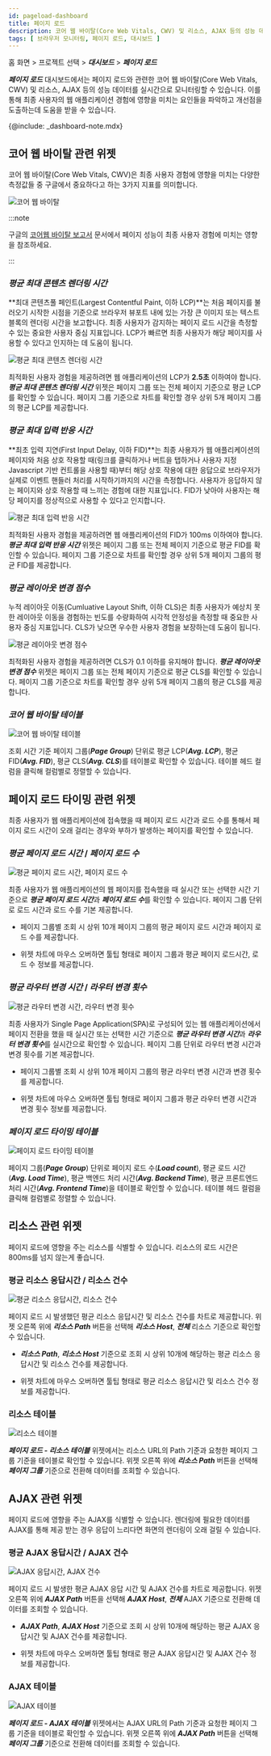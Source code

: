 ```yaml
---
id: pageload-dashboard
title: 페이지 로드
description: 코어 웹 바이탈(Core Web Vitals, CWV) 및 리소스, AJAX 등의 성능 데이터를 실시간으로 모니터링합니다.
tags: [ 브라우저 모니터링, 페이지 로드, 대시보드 ]
---
```


홈 화면 > 프로젝트 선택 > ***대시보드*** > ***페이지 로드***

***페이지 로드*** 대시보드에서는 페이지 로드와 관련한 코어 웹 바이탈(Core Web Vitals, CWV) 및 리소스, AJAX 등의 성능 데이터를 실시간으로 모니터링할 수 있습니다. 이를 통해 최종 사용자의 웹 애플리케이션 경험에 영향을 미치는 요인들을 파악하고 개선점을 도출하는데 도움을 받을 수 있습니다.

{@include: _dashboard-note.mdx}

## 코어 웹 바이탈 관련 위젯

코어 웹 바이탈(Core Web Vitals, CWV)은 최종 사용자 경험에 영향을 미치는 다양한 측정값들 중 구글에서 중요하다고 하는 3가지 지표를 의미합니다.

![코어 웹 바이탈](/img/rum-core-web-vitals.png)

:::note

구글의 [코어웹 바이탈 보고서](https://support.google.com/webmasters/answer/9205520) 문서에서 페이지 성능이 최종 사용자 경험에 미치는 영향을 참조하세요.

:::

### ***평균 최대 콘텐츠 렌더링 시간***

**최대 콘텐츠풀 페인트(Largest Contentful Paint, 이하 LCP)**는 처음 페이지를 불러오기 시작한 시점을 기준으로 브라우저 뷰포트 내에 있는 가장 큰 이미지 또는 텍스트 블록의 렌더링 시간을 보고합니다. 최종 사용자가 감지하는 페이지 로드 시간을 측정할 수 있는 중요한 사용자 중심 지표입니다. LCP가 빠르면 최종 사용자가 해당 페이지를 사용할 수 있다고 인지하는 데 도움이 됩니다.

![평균 최대 콘텐츠 렌더링 시간](/img/rum-lcp.png)

최적화된 사용자 경험을 제공하려면 웹 애플리케이션의 LCP가 **2.5초** 이하여야 합니다. ***평균 최대 콘텐츠 렌더링 시간*** 위젯은 페이지 그룹 또는 전체 페이지 기준으로 평균 LCP를 확인할 수 있습니다. 페이지 그룹 기준으로 차트를 확인할 경우 상위 5개 페이지 그룹의 평균 LCP를 제공합니다.

### ***평균 최대 입력 반응 시간***

**최초 입력 지연(First Input Delay, 이하 FID)**는 최종 사용자가 웹 애플리케이션의 페이지와 처음 상호 작용할 때(링크를 클릭하거나 버트을 탭하거나 사용자 지정 Javascript 기반 컨트롤을 사용할 때)부터 해당 상호 작용에 대한 응답으로 브라우저가 실제로 이벤트 핸들러 처리를 시작하기까지의 시간을 측정합니다. 사용자가 응답하지 않는 페이지와 상호 작용할 때 느끼는 경험에 대한 지표입니다. FID가 낮아야 사용자는 해당 페이지를 정상적으로 사용할 수 있다고 인지합니다.

![평균 최대 입력 반응 시간](/img/rum-pageload-fid.png)

최적화된 사용자 경험을 제공하려면 웹 애플리케이션의 FID가 100ms 이하여야 합니다. ***평균 최대 입력 반응 시간*** 위젯은 페이지 그룹 또는 전체 페이지 기준으로 평균 FID를 확인할 수 있습니다. 페이지 그룹 기준으로 차트를 확인할 경우 상위 5개 페이지 그룹의 평균 FID를 제공합니다.

### ***평균 레이아웃 변경 점수***

누적 레이아웃 이동(Cumluative Layout Shift, 이하 CLS)은 최종 사용자가 예상치 못한 레이아웃 이동을 경험하는 빈도를 수량화하여 시각적 안정성을 측정할 때 중요한 사용자 중심 지표입니다. CLS가 낮으면 우수한 사용자 경험을 보장하는데 도움이 됩니다.

![평균 레이아웃 변경 점수](/img/rum-pageload-cls.png)

최적화된 사용자 경험을 제공하려면 CLS가 0.1 이하를 유지해야 합니다. ***평균 레이아웃 변경 점수*** 위젯은 페이지 그룹 또는 전체 페이지 기준으로 평균 CLS를 확인할 수 있습니다. 페이지 그룹 기준으로 차트를 확인할 경우 상위 5개 페이지 그룹의 평균 CLS를 제공합니다.

### ***코어 웹 바이탈 테이블***

![코어 웹 바이탈 테이블](/img/rum-pageload-cwv-table.png)

조회 시간 기준 페이지 그룹(***Page Group***) 단위로 평균 LCP(***Avg. LCP***), 평균 FID(***Avg. FID***), 평균 CLS(***Avg. CLS***)를 테이블로 확인할 수 있습니다. 테이블 헤드 컬럼을 클릭해 컬럼별로 정렬할 수 있습니다.

## 페이지 로드 타이밍 관련 위젯

최종 사용자가 웹 애플리케이션에 접속했을 때 페이지 로드 시간과 로드 수를 통해서 페이지 로드 시간이 오래 걸리는 경우와 부하가 발생하는 페이지를 확인할 수 있습니다.

### ***평균 페이지 로드 시간*** / ***페이지 로드 수***

![평균 페이지 로드 시간, 페이지 로드 수](/img/rum-pageload-timing.png)

최종 사용자가 웹 애플리케이션의 웹 페이지를 접속했을 때 실시간 또는 선택한 시간 기준으로 ***평균 페이지 로드 시간***과 ***페이지 로드 수***를 확인할 수 있습니다. 페이지 그룹 단위로 로드 시간과 로드 수를 기본 제공합니다.

* 페이지 그룹별 조회 시 상위 10개 페이지 그룹의 평균 페이지 로드 시간과 페이지 로드 수를 제공합니다.

* 위젯 차트에 마우스 오버하면 툴팁 형태로 페이지 그룹과 평균 페이지 로드시간, 로드 수 정보를 제공합니다.

### ***평균 라우터 변경 시간*** / ***라우터 변경 횟수***

![평균 라우터 변경 시간, 라우터 변경 횟수](/img/rum-pageload-router.png)

최종 사용자가 Single Page Application(SPA)로 구성되어 있는 웹 애플리케이션에서 페이지 전환을 했을 때 실시간 또는 선택한 시간 기준으로 ***평균 라우터 변경 시간***과 ***라우터 변경 횟수***를 실시간으로 확인할 수 있습니다. 페이지 그룹 단위로 라우터 변경 시간과 변경 횟수를 기본 제공합니다.

* 페이지 그룹별 조회 시 상위 10개 페이지 그룹의 평균 라우터 변경 시간과 변경 횟수를 제공합니다.

* 위젯 차트에 마우스 오버하면 툴팁 형태로 페이지 그룹과 평균 라우터 변경 시간과 변경 횟수 정보를 제공합니다.

### ***페이지 로드 타이밍 테이블***

![페이지 로드 타이밍 테이블](/img/rum-pageload-timing-table.png)

페이지 그룹(***Page Group***) 단위로 페이지 로드 수(***Load count***), 평균 로드 시간(***Avg. Load Time***), 평균 백엔드 처리 시간(***Avg. Backend Time***), 평균 프론트엔드 처리 시간(***Avg. Frontend Time***)을 테이블로 확인할 수 있습니다. 테이블 헤드 컬럼을 클릭해 컬럼별로 정렬할 수 있습니다.

## 리소스 관련 위젯

페이지 로드에 영향을 주는 리소스를 식별할 수 있습니다. 리소스의 로드 시간은 800ms를 넘지 않는게 좋습니다.

### 평균 리소스 응답시간 / 리소스 건수

![평균 리소스 응답시간, 리소스 건수](/img/rum-pageload-resource.png)

페이지 로드 시 발생했던 평균 리소스 응답시간 및 리소스 건수를 차트로 제공합니다. 위젯 오른쪽 위에 ***리소스 Path*** 버튼을 선택해 ***리소스 Host***, ***전체*** 리소스 기준으로 확인할 수 있습니다.

* ***리소스 Path***, ***리소스 Host*** 기준으로 조회 시 상위 10개에 해당하는 평균 리소스 응답시간 및 리소스 건수를 제공합니다.

* 위젯 차트에 마우스 오버하면 툴팁 형태로 평균 리소스 응답시간 및 리소스 건수 정보를 제공합니다.

### 리소스 테이블

![리소스 테이블](/img/rum-pageload-resource-table.png)

***페이지 로드 - 리소스 테이블*** 위젯에서는 리소스 URL의 Path 기준과 요청한 페이지 그룹 기준을 테이블로 확인할 수 있습니다. 위젯 오른쪽 위에 ***리소스 Path*** 버튼을 선택해 ***페이지 그룹*** 기준으로 전환해 데이터를 조회할 수 있습니다.

## AJAX 관련 위젯

페이지 로드에 영향을 주는 AJAX를 식별할 수 있습니다. 렌더링에 필요한 데이터를 AJAX를 통해 제공 받는 경우 응답이 느리다면 화면의 렌더링이 오래 걸릴 수 있습니다.

### 평균 AJAX 응답시간 / AJAX 건수

![AJAX 응답시간, AJAX 건수](/img/rum-pageload-ajax.png)

페이지 로드 시 발생한 평균 AJAX 응답 시간 및 AJAX 건수를 차트로 제공합니다. 위젯 오른쪽 위에 ***AJAX Path*** 버튼을 선택해 ***AJAX Host***, ***전체*** AJAX 기준으로 전환해 데이터를 조회할 수 있습니다.

* ***AJAX Path***, ***AJAX Host*** 기준으로 조회 시 상위 10개에 해당하는 평균 AJAX 응답시간 및 AJAX 건수를 제공합니다.

* 위젯 차트에 마우스 오버하면 툴팁 형태로 평균 AJAX 응답시간 및 AJAX 건수 정보를 제공합니다.

### AJAX 테이블

![AJAX 테이블](/img/rum-pageload-ajax-table.png)

***페이지 로드 - AJAX 테이블*** 위젯에서는 AJAX URL의 Path 기준과 요청한 페이지 그룹 기준을 테이블로 확인할 수 있습니다. 위젯 오른쪽 위에 ***AJAX Path*** 버튼을 선택해 ***페이지 그룹*** 기준으로 전환해 데이터를 조회할 수 있습니다.